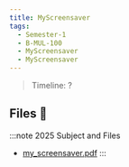 ```yaml
---
title: MyScreensaver
tags:
  - Semester-1
  - B-MUL-100
  - MyScreensaver
  - MyScreensaver
---
```

> Timeline: ?


## Files 📂

:::note 2025 Subject and Files
- [my_screensaver.pdf](https://github.com/Studio-17/Epitech-Subjects/raw/main/Semester-1/B-MUL-100/MyScreensaver/MyScreensaver/my_screensaver.pdf)
:::

